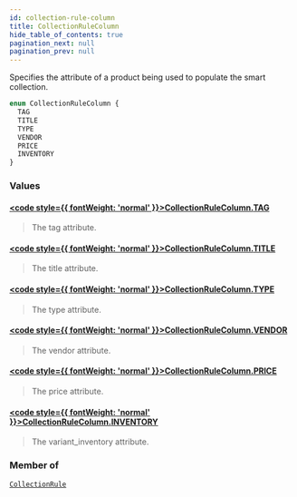 ```yaml
---
id: collection-rule-column
title: CollectionRuleColumn
hide_table_of_contents: true
pagination_next: null
pagination_prev: null
---
```








Specifies the attribute of a product being used to populate the smart collection.

```graphql
enum CollectionRuleColumn {
  TAG
  TITLE
  TYPE
  VENDOR
  PRICE
  INVENTORY
}
```


### Values

#### [<code style={{ fontWeight: 'normal' }}>CollectionRuleColumn.<b>TAG</b></code>](#) 
> The tag attribute.
> 

#### [<code style={{ fontWeight: 'normal' }}>CollectionRuleColumn.<b>TITLE</b></code>](#) 
> The title attribute.
> 

#### [<code style={{ fontWeight: 'normal' }}>CollectionRuleColumn.<b>TYPE</b></code>](#) 
> The type attribute.
> 

#### [<code style={{ fontWeight: 'normal' }}>CollectionRuleColumn.<b>VENDOR</b></code>](#) 
> The vendor attribute.
> 

#### [<code style={{ fontWeight: 'normal' }}>CollectionRuleColumn.<b>PRICE</b></code>](#) 
> The price attribute.
> 

#### [<code style={{ fontWeight: 'normal' }}>CollectionRuleColumn.<b>INVENTORY</b></code>](#) 
> The variant_inventory attribute.
> 



### Member of

[`CollectionRule`](/objects/collection-rule)  <Badge class="secondary" text="object"/>



